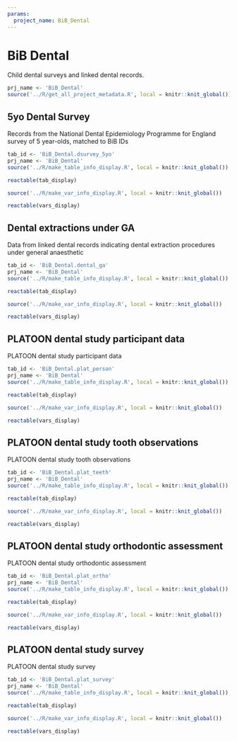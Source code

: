 ```yaml
---
params:
  project_name: BiB_Dental
---
```




# BiB Dental {#BiB_Dental}


Child dental surveys and linked dental records.



```r
prj_name <- 'BiB_Dental'
source('../R/get_all_project_metadata.R', local = knitr::knit_global())
```
## 5yo Dental Survey {#BiB_Dental.dsurvey_5yo}


Records from the National Dental Epidemiology Programme for England survey of 5 year-olds, matched to BiB IDs



```r
tab_id <- 'BiB_Dental.dsurvey_5yo'
prj_name <- 'BiB_Dental'
source('../R/make_table_info_display.R', local = knitr::knit_global())
```



```r
reactable(tab_display)
```



```r
source('../R/make_var_info_display.R', local = knitr::knit_global())
```



```r
reactable(vars_display)
```



## Dental extractions under GA {#BiB_Dental.dental_ga}


Data from linked dental records indicating dental extraction procedures under general anaesthetic



```r
tab_id <- 'BiB_Dental.dental_ga'
prj_name <- 'BiB_Dental'
source('../R/make_table_info_display.R', local = knitr::knit_global())
```



```r
reactable(tab_display)
```



```r
source('../R/make_var_info_display.R', local = knitr::knit_global())
```



```r
reactable(vars_display)
```



## PLATOON dental study participant data {#BiB_Dental.plat_person}


PLATOON dental study participant data



```r
tab_id <- 'BiB_Dental.plat_person'
prj_name <- 'BiB_Dental'
source('../R/make_table_info_display.R', local = knitr::knit_global())
```



```r
reactable(tab_display)
```



```r
source('../R/make_var_info_display.R', local = knitr::knit_global())
```



```r
reactable(vars_display)
```



## PLATOON dental study tooth observations {#BiB_Dental.plat_teeth}


PLATOON dental study tooth observations



```r
tab_id <- 'BiB_Dental.plat_teeth'
prj_name <- 'BiB_Dental'
source('../R/make_table_info_display.R', local = knitr::knit_global())
```



```r
reactable(tab_display)
```



```r
source('../R/make_var_info_display.R', local = knitr::knit_global())
```



```r
reactable(vars_display)
```



## PLATOON dental study orthodontic assessment {#BiB_Dental.plat_ortho}


PLATOON dental study orthodontic assessment



```r
tab_id <- 'BiB_Dental.plat_ortho'
prj_name <- 'BiB_Dental'
source('../R/make_table_info_display.R', local = knitr::knit_global())
```



```r
reactable(tab_display)
```



```r
source('../R/make_var_info_display.R', local = knitr::knit_global())
```



```r
reactable(vars_display)
```



## PLATOON dental study survey {#BiB_Dental.plat_survey}


PLATOON dental study survey



```r
tab_id <- 'BiB_Dental.plat_survey'
prj_name <- 'BiB_Dental'
source('../R/make_table_info_display.R', local = knitr::knit_global())
```



```r
reactable(tab_display)
```



```r
source('../R/make_var_info_display.R', local = knitr::knit_global())
```



```r
reactable(vars_display)
```



